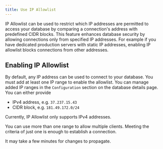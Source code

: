 ```yaml
---
title: Use IP Allowlist
---
```


IP Allowlist can be used to restrict which IP addresses are permitted to access your database by comparing a connection's address with predefined CIDR blocks. This feature enhances database security by allowing connections only from specified IP addresses. For example if you have dedicated production servers with static IP addresses, enabling IP allowlist blocks connections from other addresses.

## Enabling IP Allowlist
By default, any IP address can be used to connect to your database. You must add at least one IP range to enable the allowlist. You can manage added IP ranges in the `Configuration` section on the database details page. You can either provide 
- IPv4 address, e.g. `37.237.15.43`
- CIDR block, e.g. `181.49.172.0/24` 
<Info>
  Currently, IP Allowlist only supports IPv4 addresses.
</Info>

You can use more than one range to allow multiple clients. Meeting the criteria of just one is enough to establish a connection.

<Note>
  It may take a few minutes for changes to propagate.
</Note>
